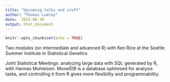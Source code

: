 ```yaml
---
title: "Upcoming talks and stuff"
author: "Thomas Lumley"
date:  2013-06-30
output: html_document
---
```


```r
knitr::opts_chunk$set(echo = TRUE)
```
Two modules (on intermediate and advanced R) with Ken Rice at the Seattle Summer Institute in Statistical Genetics

Joint Statistical Meetings: analyzing large data with SQL generated by R, with Hannes Muhleisen. MonetDB is a database optimised for analysis tasks, and controlling it from R gives more flexibility and programmability. 
